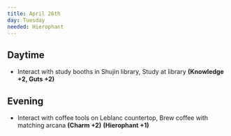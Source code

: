```yaml
---
title: April 26th
day: Tuesday
needed: Hierophant
---
```


## Daytime
- Interact with study booths in Shujin library, Study at library **(Knowledge +2, Guts
+2)**

## Evening
- Interact with coffee tools on Leblanc countertop, Brew coffee with matching arcana **(Charm +2)** **(Hierophant +1)**